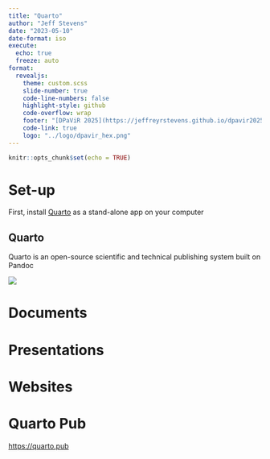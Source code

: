 ```yaml
---
title: "Quarto"
author: "Jeff Stevens"
date: "2023-05-10"
date-format: iso
execute:
  echo: true
  freeze: auto
format:
  revealjs: 
    theme: custom.scss
    slide-number: true
    code-line-numbers: false
    highlight-style: github
    code-overflow: wrap
    footer: "[DPaViR 2025](https://jeffreyrstevens.github.io/dpavir2025)"
    code-link: true
    logo: "../logo/dpavir_hex.png"
---
```

```r
knitr::opts_chunk$set(echo = TRUE)
```

# Set-up

First, install [Quarto](https://quarto.org/docs/get-started/) as a stand-alone app on your computer

## Quarto

Quarto is an open-source scientific and technical publishing system built on Pandoc

![](../images/quarto_workflow.png)


# Documents


# Presentations


# Websites


# Quarto Pub
<https://quarto.pub>
